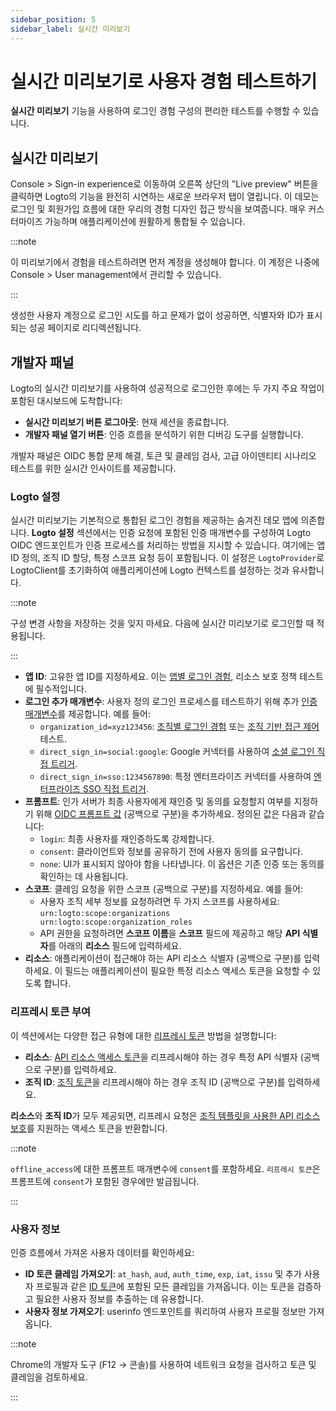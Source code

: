 ```yaml
---
sidebar_position: 5
sidebar_label: 실시간 미리보기
---
```


# 실시간 미리보기로 사용자 경험 테스트하기

**실시간 미리보기** 기능을 사용하여 로그인 경험 구성의 편리한 테스트를 수행할 수 있습니다.

## 실시간 미리보기

<CloudLink to="/sign-in-experience">Console > Sign-in experience</CloudLink>로 이동하여 오른쪽 상단의 "Live preview" 버튼을 클릭하면 Logto의 기능을 완전히 시연하는 새로운 브라우저 탭이 열립니다. 이 데모는 로그인 및 회원가입 흐름에 대한 우리의 경험 디자인 접근 방식을 보여줍니다. 매우 커스터마이즈 가능하며 애플리케이션에 원활하게 통합될 수 있습니다.

:::note

이 미리보기에서 경험을 테스트하려면 먼저 계정을 생성해야 합니다. 이 계정은 나중에 <CloudLink to="/user-management">Console > User management</CloudLink>에서 관리할 수 있습니다.

:::

생성한 사용자 계정으로 로그인 시도를 하고 문제가 없이 성공하면, 식별자와 ID가 표시되는 성공 페이지로 리디렉션됩니다.

## 개발자 패널

Logto의 실시간 미리보기를 사용하여 성공적으로 로그인한 후에는 두 가지 주요 작업이 포함된 대시보드에 도착합니다:

- **실시간 미리보기 버튼 로그아웃**: 현재 세션을 종료합니다.
- **개발자 패널 열기 버튼**: 인증 흐름을 분석하기 위한 디버깅 도구를 실행합니다.

개발자 패널은 OIDC 통합 문제 해결, 토큰 및 클레임 검사, 고급 아이덴티티 시나리오 테스트를 위한 실시간 인사이트를 제공합니다.

### Logto 설정

실시간 미리보기는 기본적으로 통합된 로그인 경험을 제공하는 숨겨진 데모 앱에 의존합니다. **Logto 설정** 섹션에서는 인증 요청에 포함된 인증 매개변수를 구성하여 Logto OIDC 엔드포인트가 인증 프로세스를 처리하는 방법을 지시할 수 있습니다. 여기에는 앱 ID 정의, 조직 ID 할당, 특정 스코프 요청 등이 포함됩니다. 이 설정은 `LogtoProvider`로 LogtoClient를 초기화하여 애플리케이션에 Logto 컨텍스트를 설정하는 것과 유사합니다.

:::note

구성 변경 사항을 저장하는 것을 잊지 마세요. 다음에 실시간 미리보기로 로그인할 때 적용됩니다.

:::

- **앱 ID**: 고유한 앱 ID를 지정하세요. 이는 [앱별 로그인 경험](/customization/match-your-brand#app-specific-branding), 리소스 보호 정책 테스트에 필수적입니다.
- **로그인 추가 매개변수**: 사용자 정의 로그인 프로세스를 테스트하기 위해 추가 [인증 매개변수](/end-user-flows/authentication-parameters)를 제공합니다. 예를 들어:
  - `organization_id=xyz123456`: [조직별 로그인 경험](/customization/match-your-brand#organization-specific-branding) 또는 [조직 기반 접근 제어](/authorization/organization-template/protect-organization-resources) 테스트.
  - `direct_sign_in=social:google`: Google 커넥터를 사용하여 [소셜 로그인 직접 트리거](/end-user-flows/authentication-parameters/direct-sign-in#social-sign-in).
  - `direct_sign_in=sso:1234567890`: 특정 엔터프라이즈 커넥터를 사용하여 [엔터프라이즈 SSO 직접 트리거](/end-user-flows/authentication-parameters/direct-sign-in#enterprise-sso).
- **프롬프트**: 인가 서버가 최종 사용자에게 재인증 및 동의를 요청할지 여부를 지정하기 위해 [OIDC 프롬프트 값](https://blog.logto.io/introducing-oidc-prompt) (공백으로 구분)을 추가하세요. 정의된 값은 다음과 같습니다:
  - `login`: 최종 사용자를 재인증하도록 강제합니다.
  - `consent`: 클라이언트와 정보를 공유하기 전에 사용자 동의를 요구합니다.
  - `none`: UI가 표시되지 않아야 함을 나타냅니다. 이 옵션은 기존 인증 또는 동의를 확인하는 데 사용됩니다.
- **스코프**: 클레임 요청을 위한 스코프 (공백으로 구분)를 지정하세요. 예를 들어:
  - 사용자 조직 세부 정보를 요청하려면 두 가지 스코프를 사용하세요: `urn:logto:scope:organizations urn:logto:scope:organization_roles`
  - API 권한을 요청하려면 **스코프 이름**을 **스코프** 필드에 제공하고 해당 **API 식별자**를 아래의 **리소스** 필드에 입력하세요.
- **리소스**: 애플리케이션이 접근해야 하는 API 리소스 식별자 (공백으로 구분)를 입력하세요. 이 필드는 애플리케이션이 필요한 특정 리소스 액세스 토큰을 요청할 수 있도록 합니다.

### 리프레시 토큰 부여

이 섹션에서는 다양한 접근 유형에 대한 [리프레시 토큰](https://auth-wiki.logto.io/refresh-token) 방법을 설명합니다:

- **리소스**: [API 리소스 액세스 토큰](/authorization/api-resources/protect-your-api)을 리프레시해야 하는 경우 특정 API 식별자 (공백으로 구분)를 입력하세요.
- **조직 ID**: [조직 토큰](/authorization/organization-template/protect-organization-resources#step-2-fetch-organization-token)을 리프레시해야 하는 경우 조직 ID (공백으로 구분)를 입력하세요.

**리소스**와 **조직 ID**가 모두 제공되면, 리프레시 요청은 [조직 템플릿을 사용한 API 리소스 보호](/authorization/organization-template/protect-api-reources)를 지원하는 액세스 토큰을 반환합니다.

:::note

`offline_access`에 대한 프롬프트 매개변수에 `consent`를 포함하세요. `리프레시 토큰`은 프롬프트에 `consent`가 포함된 경우에만 발급됩니다.

:::

### 사용자 정보

인증 흐름에서 가져온 사용자 데이터를 확인하세요:

- **ID 토큰 클레임 가져오기**: `at_hash`, `aud`, `auth_time`, `exp`, `iat`, `issu` 및 추가 사용자 프로필과 같은 [ID 토큰](https://auth-wiki.logto.io/id-token)에 포함된 모든 클레임을 가져옵니다. 이는 토큰을 검증하고 필요한 사용자 정보를 추출하는 데 유용합니다.
- **사용자 정보 가져오기**: userinfo 엔드포인트를 쿼리하여 사용자 프로필 정보만 가져옵니다.

:::note

Chrome의 개발자 도구 (F12 → 콘솔)를 사용하여 네트워크 요청을 검사하고 토큰 및 클레임을 검토하세요.

:::
